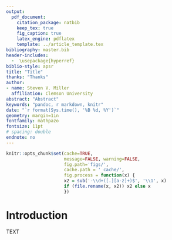 ```yaml
---
output: 
  pdf_document:
    citation_package: natbib
    keep_tex: true
    fig_caption: true
    latex_engine: pdflatex
    template: ../article_template.tex
bibliography: master.bib
header-includes:
  -  \usepackage{hyperref}
biblio-style: apsr
title: "Title"
thanks: "Thanks"
author:
- name: Steven V. Miller
  affiliation: Clemson University
abstract: "Abstract"
keywords: "pandoc, r markdown, knitr"
date: "`r format(Sys.time(), '%B %d, %Y')`"
geometry: margin=1in
fontfamily: mathpazo
fontsize: 11pt
# spacing: double
endnote: no
---
```


```r
knitr::opts_chunk$set(cache=TRUE,
                      message=FALSE, warning=FALSE,
                      fig.path='figs/',
                      cache.path = '_cache/',
                      fig.process = function(x) {
                      x2 = sub('-\\d+([.][a-z]+)$', '\\1', x)
                      if (file.rename(x, x2)) x2 else x
                      })
```


# Introduction

TEXT


<!--
# References
\setlength{\parindent}{-0.2in}
\setlength{\leftskip}{0.2in}
\setlength{\parskip}{8pt}
\vspace*{-0.2in}
\noindent
-->
